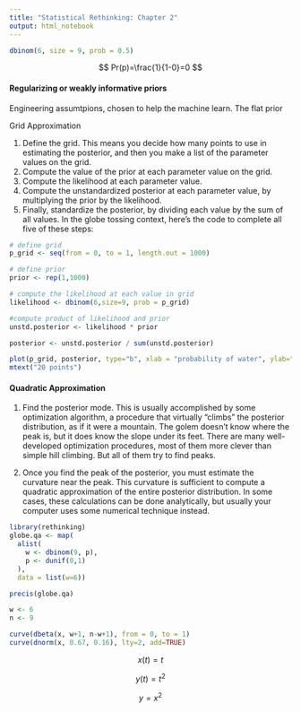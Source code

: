 ```yaml
---
title: "Statistical Rethinking: Chapter 2"
output: html_notebook
---
```



```r
dbinom(6, size = 9, prob = 0.5)
```

$$
Pr(p)=\frac{1}{1-0}=0
$$


#### Regularizing or weakly informative priors 
Engineering assumtpions, chosen to help the machine learn. The flat prior 

Grid Approximation

1. Define the grid. This means you decide how many points to use in estimating the posterior, and then you make a list of the parameter values on the grid.
2. Compute the value of the prior at each parameter value on the grid.
3. Compute the likelihood at each parameter value.
4. Compute the unstandardized posterior at each parameter value, by multiplying the prior by the likelihood.
5. Finally, standardize the posterior, by dividing each value by the sum of all values. In the globe tossing context, here's the code to complete all five of these steps:

```r

# define grid
p_grid <- seq(from = 0, to = 1, length.out = 1000)

# define prior 
prior <- rep(1,1000)

# compute the likelihood at each value in grid
likelihood <- dbinom(6,size=9, prob = p_grid)

#compute product of likelihood and prior 
unstd.posterior <- likelihood * prior

posterior <- unstd.posterior / sum(unstd.posterior)
```

```r

plot(p_grid, posterior, type="b", xlab = "probability of water", ylab="posterior probability")
mtext("20 points")
```

#### Quadratic Approximation

1. Find the posterior mode. This is usually accomplished by some optimization algorithm, a procedure that virtually “climbs” the posterior distribution, as if it were a mountain. The golem doesn't know where the peak is, but it does know the slope under its feet. There are many well-developed optimization procedures, most of them more clever than simple hill climbing. But all of them try to find peaks.

2. Once you find the peak of the posterior, you must estimate the curvature near the peak. This curvature is sufficient to compute a quadratic approximation of the entire posterior distribution. In some cases, these calculations can be done analytically, but usually your computer uses some numerical technique instead.


```r
library(rethinking)
globe.qa <- map(
  alist(
    w <- dbinom(9, p),
    p <- dunif(0,1)
  ),
  data = list(w=6))

precis(globe.qa)

```
```r
w <- 6 
n <- 9 

curve(dbeta(x, w+1, n-w+1), from = 0, to = 1)
curve(dnorm(x, 0.67, 0.16), lty=2, add=TRUE)
```

$$
x(t)=t
$$

$$
y(t)=t^2
$$

$$
y=x^2
$$

